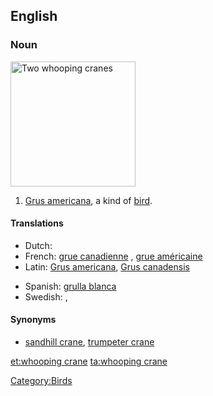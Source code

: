 ==English==
{{wikipedia|Whooping crane}}

===Noun===
[[Image:WhoopingCrane23.jpg|thumb|right|200px|Two whooping cranes]]
{{en-noun|sg=[[whooping]] [[crane]]}}

# [[wikispecies:Grus americana|Grus americana]], a kind of [[bird]].

====Translations====
{{trans-top|Grus americana}}
* Dutch: {{t+|nl|kraanvogel|m}}
* French: [[grue canadienne]] {{f}}, [[grue américaine]] {{f}}
* Latin: [[Grus americana]], [[Grus canadensis]]
{{trans-mid}}
* Spanish: [[grulla blanca]] {{f}}
* Swedish: {{t|sv|prärietrana}}, {{t|sv|trumpetartrana}}
{{trans-bottom}}

====Synonyms====
* [[sandhill crane]], [[trumpeter crane]]

[[Category:Birds]]

[[et:whooping crane]]
[[ta:whooping crane]]